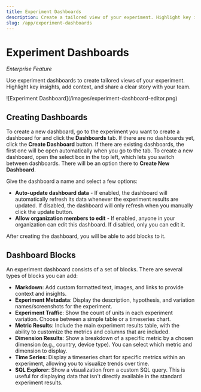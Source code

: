 ```yaml
---
title: Experiment Dashboards
description: Create a tailored view of your experiment. Highlight key insights, add context, and share a clear story with your team.
slug: /app/experiment-dashboards
---
```



# Experiment Dashboards

_Enterprise Feature_

Use experiment dashboards to create tailored views of your experiment. Highlight key insights, add context, and share a clear story with your team.

<MaxWidthImage maxWidth={1000}>
![Experiment Dashboard](/images/experiment-dashboard-editor.png)
</MaxWidthImage>

## Creating Dashboards

To create a new dashboard, go to the experiment you want to create a dashboard for and click the **Dashboards** tab. If there are no dashboards yet, click the **Create Dashboard** button. If there are existing dashboards, the first one will be open automatically when you go to the tab. To create a new dashboard, open the select box in the top left, which lets you switch between dashboards. There will be an option there to **Create New Dashboard**.

Give the dashboard a name and select a few options:

- **Auto-update dashboard data** - If enabled, the dashboard will automatically refresh its data whenever the experiment results are updated. If disabled, the dashboard will only refresh when you manually click the update button.
- **Allow organization members to edit** - If enabled, anyone in your organization can edit this dashboard. If disabled, only you can edit it.

After creating the dashboard, you will be able to add blocks to it.

## Dashboard Blocks

An experiment dashboard consists of a set of blocks. There are several types of blocks you can add:

- **Markdown**: Add custom formatted text, images, and links to provide context and insights.
- **Experiment Metadata**: Display the description, hypothesis, and variation names/screenshots for the experiment.
- **Experiment Traffic**: Show the count of units in each experiment variation. Choose between a simple table or a timeseries chart.
- **Metric Results**: Include the main experiment results table, with the ability to customize the metrics and columns that are included.
- **Dimension Results**: Show a breakdown of a specific metric by a chosen dimension (e.g., country, device type). You can select which metric and dimension to display.
- **Time Series**: Display a timeseries chart for specific metrics within an experiment, allowing you to visualize trends over time.
- **SQL Explorer**: Show a visualization from a custom SQL query. This is useful for displaying data that isn't directly available in the standard experiment results.
